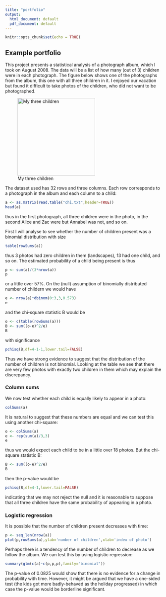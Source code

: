 ```yaml
---
title: "portfolio"
output:
  html_document: default
  pdf_document: default
---
```


```r
knitr::opts_chunk$set(echo = TRUE)
```

## Example portfolio

This project presents a statistical analysis of a photograph album, which I took on August 2008.
The data will be a list of how many (out of 3) children were in each photograph.  The figure below shows one of the photographs from the album, this one with all three children in it.  I enjoyed our vacation but found it difficult to take photos of the children, who did not want to be photographed.

![My three children](three.jpg){width=250px}


The dataset used has 32 rows and three columns.  Each row corresponds to a photograph in the album and each column to a child:


```r
a <- as.matrix(read.table("chi.txt",header=TRUE))
head(a)
```

thus in the first photograph, all three children were in the photo, in the second Alice and Zac were but Annabel was not, and so on.

First I will analyse to see whether the number of children present was a binomial distribution with size 

```r
table(rowSums(a))
```

thus 3 photos had zero children in them (landscapes), 13 had one child, and so on.
The estimated probability of a child being present is thus

```r
p <- sum(a)/(3*nrow(a))
p
```

or a little over 57%.  On the (null) assumption of binomially distributed number of childern we would have

```r
e <- nrow(a)*dbinom(0:3,3,0.573)
e
```

and the chi-square statistic B would be

```r
o <- c(table(rowSums(a)))
B <- sum((o-e)^2/e)
B
```

with significance

```r
pchisq(B,df=4-1-1,lower.tail=FALSE)
```

Thus we have strong evidence to suggest that the distribution of the number of children is not binomial.  Looking at the table we see that there are very few photos with exactly two children in them which may explain the discrepancy.

### Column sums

We now test whether each child is equally likely to appear in a photo:

```r
colSums(a)
```


It is natural to suggest that these numbers are equal and we can test this using another chi-square:


```r
o <- colSums(a)
e <- rep(sum(a)/3,3)
e
```

thus we would expect each child to be in a little over 18 photos.  But the chi-square statistic B:

```r
B <- sum((o-e)^2/e)
B
```

then the p-value would be

```r
pchisq(B,df=4-1,lower.tail=FALSE)
```

indicating that we may not reject the null and it is reasonable  to suppose that all three children have the same probability of appearing in a photo.

### Logistic regression

It is possible that the number of children present decreases with time:

```r
p <- seq_len(nrow(a))
plot(p,rowSums(a),ylab='number of children',xlab='index of photo')
```

Perhaps there is a tendency of the number of children to decrease as we follow the album.  We can test this by using logistic regression:

```r
summary(glm(c(a)~c(p,p,p),family="binomial"))
```

The p-value of 0.0825 would show that there is no evidence for a change in probability with time.  However, it might be argued that we have a one-sided test (the kids got more badly-behaved as the holiday progressed) in which case the p-value would be borderline significant.

